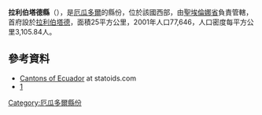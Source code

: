 {{Coord|2|14|0|S|80|54|0|W|display=title}}

'''拉利伯塔德縣'''（{{lang-es|Cantón La Libertad}}），是[[厄瓜多爾|厄瓜多爾]]的縣份，位於該國西部，由[[聖埃倫娜省|聖埃倫娜省]]負責管轄，首府設於[[拉利伯塔德_(厄瓜多爾)|拉利伯塔德]]，面積25平方公里，2001年人口77,646，人口密度每平方公里3,105.84人。

==參考資料==
*[http://www.statoids.com/yec.html Cantons of Ecuador] {{Wayback|url=http://www.statoids.com/yec.html |date=20110628180130 }} at statoids.com
*[http://www.ecuadorencifras.gob.ec/resultados/] {{Wayback|url=http://www.ecuadorencifras.gob.ec/resultados/ |date=20170724030253 }}

{{厄瓜多爾縣份}}

[[Category:厄瓜多爾縣份|Category:厄瓜多爾縣份]]


{{Ecuador-geo-stub}}